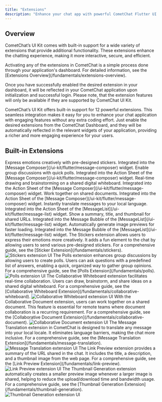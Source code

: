 ```yaml
---
title: "Extensions"
description: "Enhance your chat app with powerful CometChat Flutter UI Kit extensions like stickers, polls, collaborative tools, translation, link preview, and more."
---
```


## Overview

CometChat’s UI Kit comes with built-in support for a wide variety of extensions that provide additional functionality. These extensions enhance the chatting experience, making it more interactive, secure, and efficient.

<Note>
Activating any of the extensions in CometChat is a simple process done through your application's dashboard. For detailed information, see the [Extensions Overview](/fundamentals/extensions-overview).
</Note>

Once you have successfully enabled the desired extension in your dashboard, it will be reflected in your CometChat application upon initialization and successful login. Please note, that the extension features will only be available if they are supported by CometChat UI Kit.

CometChat’s UI Kit offers built-in support for 12 powerful extensions. This seamless integration makes it easy for you to enhance your chat application with engaging features without any extra coding effort. Just enable the desired extensions from the CometChat Dashboard, and they will be automatically reflected in the relevant widgets of your application, providing a richer and more engaging experience for your users.

## Built-in Extensions

<CardGroup cols={2}>
<Card title="Stickers" icon="star" href="/fundamentals/stickers">
  Express emotions creatively with pre-designed stickers. Integrated into the [Message Composer](/ui-kit/flutter/message-composer) widget.
</Card>

<Card title="Polls" icon="square-poll-horizontal" href="/fundamentals/polls">
  Enable group discussions with quick polls. Integrated into the Action Sheet of the [Message Composer](/ui-kit/flutter/message-composer) widget.
</Card>

<Card title="Collaborative Whiteboard" icon="chalkboard" href="/fundamentals/collaborative-whiteboard">
  Real-time drawing and brainstorming on a shared digital whiteboard. Integrated into the Action Sheet of the [Message Composer](/ui-kit/flutter/message-composer) widget.
</Card>

<Card title="Collaborative Document" icon="file" href="/fundamentals/collaborative-document">
  Work together on shared documents. Integrated into the Action Sheet of the [Message Composer](/ui-kit/flutter/message-composer) widget.
</Card>

<Card title="Message Translation" icon="globe" href="/fundamentals/message-translation">
  Instantly translate messages to your local language. Integrated into the Action Sheet of the [MessageList](/ui-kit/flutter/message-list) widget.
</Card>

<Card title="Link Preview" icon="link" href="/fundamentals/link-preview">
  Show a summary, title, and thumbnail for shared URLs. Integrated into the Message Bubble of the [MessageList](/ui-kit/flutter/message-list) widget.
</Card>

<Card title="Thumbnail Generation" icon="image" href="/fundamentals/thumbnail-generation">
  Automatically generate image previews for faster loading. Integrated into the Message Bubble of the [MessageList](/ui-kit/flutter/message-list) widget.
</Card>
</CardGroup>

<AccordionGroup>
<Accordion title="Stickers">
  The Stickers extension allows users to express their emotions more creatively. It adds a fun element to the chat by allowing users to send various pre-designed stickers. For a comprehensive guide, see the [Sticker Extension](/fundamentals/stickers).

  <Frame caption="Stickers extension in action">
    <img src="/images/f33dd536-stickers-42b47e8c9e27b303e181719c5ed9eddf.png" alt="Stickers extension UI" />
  </Frame>
</Accordion>

<Accordion title="Polls">
  The Polls extension enhances group discussions by allowing users to create polls. Users can ask questions with a predefined list of answers, enabling a quick, organized way to gather group opinions. For a comprehensive guide, see the [Polls Extension](/fundamentals/polls).

  <Frame caption="Polls extension in action">
    <img src="/images/6b55b845-polls-a675b1f660349576df23168b6043b227.png" alt="Polls extension UI" />
  </Frame>
</Accordion>

<Accordion title="Collaborative Whiteboard">
  The Collaborative Whiteboard extension facilitates real-time collaboration. Users can draw, brainstorm, and share ideas on a shared digital whiteboard. For a comprehensive guide, see the [Collaborative Whiteboard Extension](/fundamentals/collaborative-whiteboard).

  <Frame caption="Collaborative Whiteboard extension in action">
    <img src="/images/bb941a52-collaborative_whiteboard-8b6c534401680018df5771ec2d845246.png" alt="Collaborative Whiteboard extension UI" />
  </Frame>
</Accordion>

<Accordion title="Collaborative Document">
  With the Collaborative Document extension, users can work together on a shared document. This feature is essential for remote teams where document collaboration is a recurring requirement. For a comprehensive guide, see the [Collaborative Document Extension](/fundamentals/collaborative-document).

  <Frame caption="Collaborative Document extension in action">
    <img src="/images/7d4823f0-collaborative_document-c4032ec44d1649b61dc07d4ccd779646.png" alt="Collaborative Document extension UI" />
  </Frame>
</Accordion>

<Accordion title="Message Translation">
  The Message Translation extension in CometChat is designed to translate any message into your local locale. It eliminates language barriers, making the chat more inclusive. For a comprehensive guide, see the [Message Translation Extension](/fundamentals/message-translation).

  <Frame caption="Message Translation extension in action">
    <img src="/images/9114289a-message_translation-f012766fa4c2878d53905c7f3f1558cb.png" alt="Message Translation extension UI" />
  </Frame>
</Accordion>

<Accordion title="Link Preview">
  The Link Preview extension provides a summary of the URL shared in the chat. It includes the title, a description, and a thumbnail image from the web page. For a comprehensive guide, see the [Link Preview Extension](/fundamentals/link-preview).

  <Frame caption="Link Preview extension in action">
    <img src="/images/811594d0-link_preview-eedbb13e9e00457de249f9bc9903dfad.png" alt="Link Preview extension UI" />
  </Frame>
</Accordion>

<Accordion title="Thumbnail Generation">
  The Thumbnail Generation extension automatically creates a smaller preview image whenever a larger image is shared, helping to reduce the upload/download time and bandwidth usage. For a comprehensive guide, see the [Thumbnail Generation Extension](/fundamentals/thumbnail-generation).

  <Frame caption="Thumbnail Generation extension in action">
    <img src="/images/6f392f0f-thumbnail_generation-612acd568a3522e176476b01017d5fb4.png" alt="Thumbnail Generation extension UI" />
  </Frame>
</Accordion>
</AccordionGroup>
